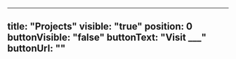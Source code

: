 ---
title: "Projects"
visible: "true"
position: 0
buttonVisible: "false"
buttonText: "Visit ___"
buttonUrl: ""
----